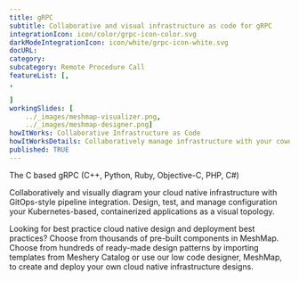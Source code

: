 ---title: gRPC  subtitle: Collaborative and visual infrastructure as code for gRPCintegrationIcon: icon/color/grpc-icon-color.svgdarkModeIntegrationIcon: icon/white/grpc-icon-white.svgdocURL: category: subcategory: Remote Procedure CallfeatureList: [,,]workingSlides: [    ../_images/meshmap-visualizer.png,    ../_images/meshmap-designer.png]howItWorks: Collaborative Infrastructure as CodehowItWorksDetails: Collaboratively manage infrastructure with your coworkers synchronously sharing the same designs.published: TRUE---<p>    The C based gRPC (C++, Python, Ruby, Objective-C, PHP, C#)</p><p>    Collaboratively and visually diagram your cloud native infrastructure with GitOps-style pipeline integration. Design, test, and manage configuration your Kubernetes-based, containerized applications as a visual topology.</p><p>    Looking for best practice cloud native design and deployment best practices? Choose from thousands of pre-built components in MeshMap. Choose from hundreds of ready-made design patterns by importing templates from Meshery Catalog or use our low code designer, MeshMap, to create and deploy your own cloud native infrastructure designs.</p>